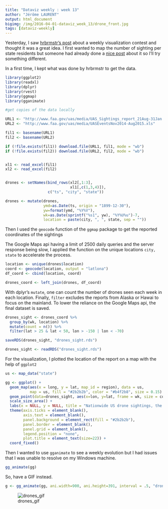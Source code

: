 ```yaml
---
title: "Dataviz weekly : week 13"
author: "Jérôme LAURENT"
output: html_document
bigimg: /img/2016-04-01-dataviz_week_13/drone_front.jpg
tags: [dataviz-weekly]
---
```


Yesterday, I saw [hrbrmstr's post ](https://rud.is/b/2016/03/30/introducing-a-weekly-r-python-js-etc-vis-challenge/) about a weekly visualization contest and thought it was a great idea.
I first wanted to map the number of sighting per state residents but someone  had already done a [nice post](http://jabranham.com/blog/2016/03/ggplot-maps.html) about it so I'll try something different.

In a first time, I kept what was done by hrbrmstr to get the data.

```r
library(ggplot2)
library(readxl)
library(dplyr)
library(rvest)
library(ggmap)
library(gganimate)
```

```r

#get copies of the data locally

URL1 <- "http://www.faa.gov/uas/media/UAS_Sightings_report_21Aug-31Jan.xlsx"
URL2 <- "http://www.faa.gov/uas/media/UASEventsNov2014-Aug2015.xls"

fil1 <- basename(URL1)
fil2 <- basename(URL2)

if (!file.exists(fil1)) download.file(URL1, fil1, mode = "wb")
if (!file.exists(fil2)) download.file(URL2, fil2, mode = "wb")


xl1 <- read_excel(fil1)
xl2 <- read_excel(fil2)


drones <- setNames(bind_rows(xl2[,1:3],
                             xl1[,c(1,3,4)]),
                   c("ts", "city", "state"))

drones <- mutate(drones,
                 ymd=as.Date(ts, origin = "1899-12-30"),
                 yw=format(ymd, "%Y%V"),
                 wk=as.Date(sprintf("%s1", yw), "%Y%U%u")-7,
                 location = paste(city, ", ", state, sep = ""))
```

Then I used the `geocode` function of the `ggmap` package to get the reported coordinates of the sightings

The Google Maps api having a limit of 2500 daily queries and the server response being slow, I applied the function on the unique locations `city, state` to accelerate the process.
```r
location <- unique(drones$location)
coord <- geocode(location, output = "latlona")
df_coord <- cbind(location, coord)

drones_coord <- left_join(drones, df_coord)
```

With dplyr's `mutate`, one can count the number of drones seen each week in each location. Finally, `filter` excludes the reports from Alaska or Hawai to focus on the mainland.
To lower the reliance on the Google Maps api, the final dataset is saved.

```r
drones_sight <- drones_coord %>%
  group_by(wk, location) %>%
  mutate(count = n()) %>%
  filter(lat > 25 & lat < 50, lon > -150 | lon < -70)

saveRDS(drones_sight, "drones_sight.rds")
```

```r
drones_sight <- readRDS("drones_sight.rds")
```
For the visualization, I plotted the location of the report on a map with the help of `ggplot2`
```r
us <- map_data("state")

gg <- ggplot() +
  geom_map(aes(x = long, y = lat, map_id = region), data = us,
           map = us, fill = "#2b2b2b", color = "#b4f2b8", size = 0.15) +  #b4f2b8
  geom_point(data=drones_sight, aes(x=lon, y=lat, frame = wk, size = count), color = "#ffffff") +
  scale_size_area() +
  labs(x = NULL, y = NULL, title = "Nationwide US drone sightings, the week of the") +
  theme(axis.ticks = element_blank(),
        axis.text = element_blank(),
        panel.background = element_rect(fill = "#2b2b2b"),
        panel.border = element_blank(),
        panel.grid = element_blank(),
        legend.position = "none",
        plot.title = element_text(size=22)) +
  coord_fixed()
```
Then I wanted to use `gganimate` to see a weekly evolution but I had issues that I was unable to resolve on my Windows machine.
```r
gg_animate(gg)
```
So, have a GIF instead.
```r
g <- gg_animate(gg, ani.width=900, ani.height=391, interval = .5, "drones.gif")
```

![drones_gif](/img/2016-04-01-dataviz_week_13/drones.gif)

  